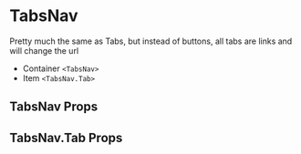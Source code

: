 
# TabsNav

Pretty much the same as Tabs, but instead of buttons, all tabs are links and will change the url

- Container `<TabsNav>`
- Item `<TabsNav.Tab>`

## TabsNav Props

<Props of={TabsNav} />

## TabsNav.Tab Props

<Props of={Item} />

